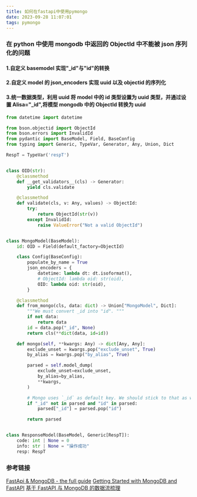 ```yaml
---
title: 如何在fastapi中使用pymongo
date: 2023-09-28 11:07:01
tags: pymongo
---
```


### 在 python 中使用 mongodb 中返回的 ObjectId 中不能被 json 序列化的问题

#### 1.自定义 basemodel 实现"\_id"与"id"的转换

#### 2.自定义 model 的 json_encoders 实现 uuid 以及 objectid 的序列化

#### 3.统一数据类型，利用 uuid 将 model 中的 id 类型设置为 uuid 类型，并通过设置 Alisa="\_id",将模型 mongodb 中的 ObjectId 转换为 uuid

```python
from datetime import datetime

from bson.objectid import ObjectId
from bson.errors import InvalidId
from pydantic import BaseModel, Field, BaseConfig
from typing import Generic, TypeVar, Generator, Any, Union, Dict

RespT = TypeVar('respT')


class OID(str):
    @classmethod
    def __get_validators__(cls) -> Generator:
        yield cls.validate

    @classmethod
    def validate(cls, v: Any, values) -> ObjectId:
        try:
            return ObjectId(str(v))
        except InvalidId:
            raise ValueError("Not a valid ObjectId")


class MongoModel(BaseModel):
    id: OID = Field(default_factory=ObjectId)

    class Config(BaseConfig):
        populate_by_name = True
        json_encoders = {
            datetime: lambda dt: dt.isoformat(),
            # ObjectId: lambda oid: str(oid),
            OID: lambda oid: str(oid),
        }

    @classmethod
    def from_mongo(cls, data: dict) -> Union["MongoModel", Dict]:
        """We must convert _id into "id". """
        if not data:
            return data
        id = data.pop("_id", None)
        return cls(**dict(data, id=id))

    def mongo(self, **kwargs: Any) -> dict[Any, Any]:
        exclude_unset = kwargs.pop("exclude_unset", True)
        by_alias = kwargs.pop("by_alias", True)

        parsed = self.model_dump(
            exclude_unset=exclude_unset,
            by_alias=by_alias,
            **kwargs,
        )

        # Mongo uses `_id` as default key. We should stick to that as well.
        if "_id" not in parsed and "id" in parsed:
            parsed["_id"] = parsed.pop("id")

        return parsed


class ResponseModel(BaseModel, Generic[RespT]):
    code: int | None = 0
    info: str | None = "操作成功"
    resp: RespT

```

### 参考链接

[FastApi & MongoDB - the full guide](https://github.com/tiangolo/fastapi/issues/1515)
[Getting Started with MongoDB and FastAPI](https://www.mongodb.com/developer/languages/python/python-quickstart-fastapi/)
[基于 FastAPI 与 MongoDB 的数据流梳理](https://hustyichi.github.io/2020/10/21/fastapi/)
